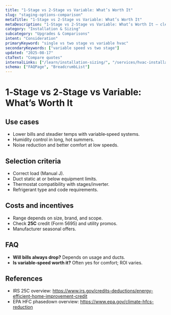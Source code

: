 ```yaml
---
title: "1‑Stage vs 2‑Stage vs Variable: What’s Worth It"
slug: "staging-options-comparison"
metaTitle: "1‑Stage vs 2‑Stage vs Variable: What’s Worth It"
metaDescription: "1‑Stage vs 2‑Stage vs Variable: What’s Worth It — clear steps, practical detail, and when to call a pro in North Texas."
category: "Installation & Sizing"
subcategory: "Upgrades & Comparisons"
intent: "Consideration"
primaryKeyword: "single vs two stage vs variable hvac"
secondaryKeywords: ["variable speed vs two stage"]
updated: "2025-08-17"
ctaText: "Compare quotes"
internalLinks: ["/learn/installation-sizing/", "/services/hvac-installation/"]
schema: ["FAQPage", "BreadcrumbList"]
---
```


# 1‑Stage vs 2‑Stage vs Variable: What’s Worth It



## Use cases
- Lower bills and steadier temps with variable‑speed systems.
- Humidity control in long, hot summers.
- Noise reduction and better comfort at low speeds.


## Selection criteria
- Correct load (Manual J).
- Duct static at or below equipment limits.
- Thermostat compatibility with stages/inverter.
- Refrigerant type and code requirements.


## Costs and incentives
- Range depends on size, brand, and scope.
- Check **25C** credit (Form 5695) and utility promos.
- Manufacturer seasonal offers.


## FAQ
- **Will bills always drop?** Depends on usage and ducts.
- **Is variable‑speed worth it?** Often yes for comfort; ROI varies.


## References
- IRS 25C overview: https://www.irs.gov/credits-deductions/energy-efficient-home-improvement-credit
- EPA HFC phasedown overview: https://www.epa.gov/climate-hfcs-reduction
